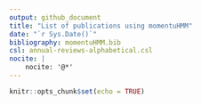 ```yaml
---
output: github_document
title: "List of publications using momentuHMM"
date: "`r Sys.Date()`"
bibliography: momentuHMM.bib
csl: annual-reviews-alphabetical.csl
nocite: |
    nocite: '@*'
---
```


```r
knitr::opts_chunk$set(echo = TRUE)
```

